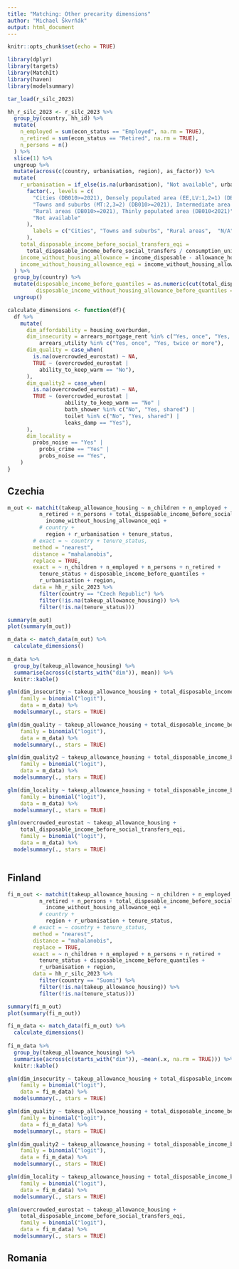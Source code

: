 ```yaml
---
title: "Matching: Other precarity dimensions"
author: "Michael Škvrňák"
output: html_document
---
```


```r
knitr::opts_chunk$set(echo = TRUE)

library(dplyr)
library(targets)
library(MatchIt)
library(haven)
library(modelsummary)

tar_load(r_silc_2023)
```

```r
hh_r_silc_2023 <- r_silc_2023 %>% 
  group_by(country, hh_id) %>% 
  mutate(
    n_employed = sum(econ_status == "Employed", na.rm = TRUE),
    n_retired = sum(econ_status == "Retired", na.rm = TRUE),
    n_persons = n()
  ) %>% 
  slice(1) %>% 
  ungroup %>% 
  mutate(across(c(country, urbanisation, region), as_factor)) %>% 
  mutate(
    r_urbanisation = if_else(is.na(urbanisation), "Not available", urbanisation) %>% 
      factor(., levels = c(
        "Cities (DB010>=2021), Densely populated area (EE,LV:1,2=1) (DB010<2021)",
        "Towns and suburbs (MT:2,3=2) (DB010>=2021), Intermediate area (MT:2,3=2) (DB010<2021)",
        "Rural areas (DB010>=2021), Thinly populated area (DB010<2021)",
        "Not available"
      ), 
        labels = c("Cities", "Towns and suburbs", "Rural areas",  "N/A")
      ), 
    total_disposable_income_before_social_transfers_eqi = 
      total_disposable_income_before_social_transfers / consumption_units, 
    income_without_housing_allowance = income_disposable - allowance_housing, 
    income_without_housing_allowance_eqi = income_without_housing_allowance / consumption_units
  ) %>% 
  group_by(country) %>% 
  mutate(disposable_income_before_quantiles = as.numeric(cut(total_disposable_income_before_social_transfers, breaks = 50)), 
         disposable_income_without_housing_allowance_before_quantiles = as.numeric(cut(income_without_housing_allowance, breaks = 50))) %>% 
  ungroup()
```

```r
calculate_dimensions <- function(df){
  df %>% 
    mutate(
      dim_affordability = housing_overburden,
      dim_insecurity = arrears_mortgage_rent %in% c("Yes, once", "Yes, twice or more") |
          arrears_utility %in% c("Yes, once", "Yes, twice or more"),
      dim_quality = case_when(
        is.na(overcrowded_eurostat) ~ NA,
        TRUE ~ (overcrowded_eurostat |
          ability_to_keep_warm == "No"),
      ),
      dim_quality2 = case_when(
        is.na(overcrowded_eurostat) ~ NA,
        TRUE ~ (overcrowded_eurostat |
                  ability_to_keep_warm == "No" |
                  bath_shower %in% c("No", "Yes, shared") |
                  toilet %in% c("No", "Yes, shared") |
                  leaks_damp == "Yes"),
      ),
      dim_locality =
        probs_noise == "Yes" |
          probs_crime == "Yes" |
          probs_noise == "Yes",
    )
}
```


## Czechia
```r
m_out <- matchit(takeup_allowance_housing ~ n_children + n_employed + 
          n_retired + n_persons + total_disposable_income_before_social_transfers_eqi + 
            income_without_housing_allowance_eqi + 
          # country + 
            region + r_urbanisation + tenure_status, 
        # exact = ~ country + tenure_status, 
        method = "nearest",
        distance = "mahalanobis",
        replace = TRUE,
        exact = ~ n_children + n_employed + n_persons + n_retired + 
          tenure_status + disposable_income_before_quantiles + 
          r_urbanisation + region,
        data = hh_r_silc_2023 %>% 
          filter(country == "Czech Republic") %>% 
          filter(!is.na(takeup_allowance_housing)) %>% 
          filter(!is.na(tenure_status)))

summary(m_out)
plot(summary(m_out))

```
```r
m_data <- match_data(m_out) %>% 
  calculate_dimensions()
  
m_data %>% 
  group_by(takeup_allowance_housing) %>% 
  summarise(across(c(starts_with("dim")), mean)) %>% 
  knitr::kable()
```
```r

glm(dim_insecurity ~ takeup_allowance_housing + total_disposable_income_before_social_transfers_eqi, 
    family = binomial("logit"),
    data = m_data) %>% 
  modelsummary(., stars = TRUE)

glm(dim_quality ~ takeup_allowance_housing + total_disposable_income_before_social_transfers_eqi, 
    family = binomial("logit"),
    data = m_data) %>% 
  modelsummary(., stars = TRUE)

glm(dim_quality2 ~ takeup_allowance_housing + total_disposable_income_before_social_transfers_eqi, 
    family = binomial("logit"),
    data = m_data) %>% 
  modelsummary(., stars = TRUE)

glm(dim_locality ~ takeup_allowance_housing + total_disposable_income_before_social_transfers_eqi, 
    family = binomial("logit"),
    data = m_data) %>% 
  modelsummary(., stars = TRUE)

glm(overcrowded_eurostat ~ takeup_allowance_housing + 
    total_disposable_income_before_social_transfers_eqi, 
    family = binomial("logit"),
    data = m_data) %>% 
  modelsummary(., stars = TRUE)



```


## Finland
```r
fi_m_out <- matchit(takeup_allowance_housing ~ n_children + n_employed + 
          n_retired + n_persons + total_disposable_income_before_social_transfers_eqi +
            income_without_housing_allowance_eqi +
          # country + 
            region + r_urbanisation + tenure_status, 
        # exact = ~ country + tenure_status, 
        method = "nearest",
        distance = "mahalanobis",
        replace = TRUE,
        exact = ~ n_children + n_employed + n_persons + n_retired + 
          tenure_status + disposable_income_before_quantiles + 
          r_urbanisation + region,
        data = hh_r_silc_2023 %>% 
          filter(country == "Suomi") %>% 
          filter(!is.na(takeup_allowance_housing)) %>% 
          filter(!is.na(tenure_status)))

summary(fi_m_out)
plot(summary(fi_m_out))

```
```r
fi_m_data <- match_data(fi_m_out) %>% 
  calculate_dimensions()
  
fi_m_data %>% 
  group_by(takeup_allowance_housing) %>% 
  summarise(across(c(starts_with("dim")), ~mean(.x, na.rm = TRUE))) %>% 
  knitr::kable()
```
```r

glm(dim_insecurity ~ takeup_allowance_housing + total_disposable_income_before_social_transfers_eqi, 
    family = binomial("logit"),
    data = fi_m_data) %>% 
  modelsummary(., stars = TRUE)

glm(dim_quality ~ takeup_allowance_housing + total_disposable_income_before_social_transfers_eqi, 
    family = binomial("logit"),
    data = fi_m_data) %>% 
  modelsummary(., stars = TRUE)

glm(dim_quality2 ~ takeup_allowance_housing + total_disposable_income_before_social_transfers_eqi, 
    family = binomial("logit"),
    data = fi_m_data) %>% 
  modelsummary(., stars = TRUE)

glm(dim_locality ~ takeup_allowance_housing + total_disposable_income_before_social_transfers_eqi, 
    family = binomial("logit"),
    data = fi_m_data) %>% 
  modelsummary(., stars = TRUE)

glm(overcrowded_eurostat ~ takeup_allowance_housing + 
    total_disposable_income_before_social_transfers_eqi, 
    family = binomial("logit"),
    data = fi_m_data) %>% 
  modelsummary(., stars = TRUE)

```

## Romania

